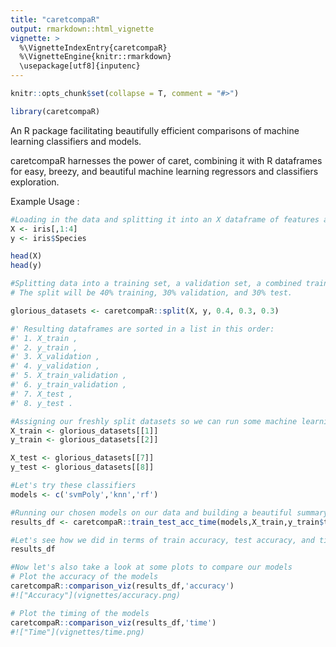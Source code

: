 ```yaml
---
title: "caretcompaR"
output: rmarkdown::html_vignette
vignette: >
  %\VignetteIndexEntry{caretcompaR}
  %\VignetteEngine{knitr::rmarkdown}
  \usepackage[utf8]{inputenc}
---
```


```r
knitr::opts_chunk$set(collapse = T, comment = "#>")

library(caretcompaR)

```


An R package facilitating beautifully efficient comparisons of machine learning classifiers and models.

caretcompaR harnesses the power of caret, combining it with R dataframes for easy, breezy, and beautiful machine learning regressors and classifiers exploration.

Example Usage : 


```r

#Loading in the data and splitting it into an X dataframe of features and a y 'Target' vector.
X <- iris[,1:4]
y <- iris$Species

head(X)
head(y)
```

```r
#Splitting data into a training set, a validation set, a combined training and validation set, as well as a test set. 
# The split will be 40% training, 30% validation, and 30% test.

glorious_datasets <- caretcompaR::split(X, y, 0.4, 0.3, 0.3)

#' Resulting dataframes are sorted in a list in this order: 
#' 1. X_train , 
#' 2. y_train , 
#' 3. X_validation , 
#' 4. y_validation , 
#' 5. X_train_validation , 
#' 6. y_train_validation , 
#' 7. X_test , 
#' 8. y_test .

#Assigning our freshly split datasets so we can run some machine learning models
X_train <- glorious_datasets[[1]]
y_train <- glorious_datasets[[2]]

X_test <- glorious_datasets[[7]]
y_test <- glorious_datasets[[8]]

#Let's try these classifiers
models <- c('svmPoly','knn','rf')

#Running our chosen models on our data and building a beautiful summary
results_df <- caretcompaR::train_test_acc_time(models,X_train,y_train$target,X_test,y_test$target)

#Let's see how we did in terms of train accuracy, test accuracy, and timing
results_df
```

```r
#Now let's also take a look at some plots to compare our models
# Plot the accuracy of the models 
caretcompaR::comparison_viz(results_df,'accuracy')
#!["Accuracy"](vignettes/accuracy.png)
```


```r
# Plot the timing of the models 
caretcompaR::comparison_viz(results_df,'time')
#!["Time"](vignettes/time.png)

```

